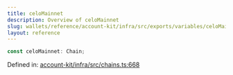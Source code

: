 ```yaml
---
title: celoMainnet
description: Overview of celoMainnet
slug: wallets/reference/account-kit/infra/src/exports/variables/celoMainnet
layout: reference
---
```


```ts
const celoMainnet: Chain;
```

Defined in: [account-kit/infra/src/chains.ts:668](https://github.com/alchemyplatform/aa-sdk/blob/08da565ff1e1b5bcae4581d79993c4ed9e522c16/account-kit/infra/src/chains.ts#L668)
